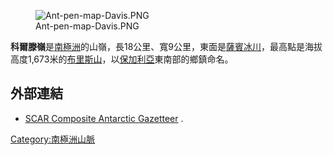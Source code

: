 [[Image:Ant-pen-map-Davis.PNG|thumb]]

'''科爾滕嶺'''是[[南極洲|南極洲]]的山嶺，長18公里、寬9公里，東面是[[薩賓冰川|薩賓冰川]]，最高點是海拔高度1,673米的[[布里斯山|布里斯山]]，以[[保加利亞|保加利亞]]東南部的鄉鎮命名。

{{coord|63|55|40|S|59|52|50|W|display=title}}

==外部連結==
* [http://data.aad.gov.au/aadc/gaz/scar/ SCAR Composite Antarctic Gazetteer] {{WebCite|url=https://www.webcitation.org/5ug2CfC7m?url=http://data.aad.gov.au/aadc/gaz/scar/ |date=20101202140255 |dateformat=iso }}.

{{Antarctica-geo-stub}}
[[Category:南極洲山脈|Category:南極洲山脈]]